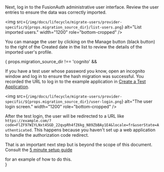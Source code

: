
Next, log in to the FusionAuth administrative user interface. Review the user entries to ensure the data was correctly imported.

<img src={`/img/docs/lifecycle/migrate-users/provider-specific/${props.migration_source_dir}/list-users.png`} alt="List imported users." width="1200" role="bottom-cropped" />

You can manage the user by clicking on the <InlineUIElement>Manage</InlineUIElement> button (black button) to the right of the <InlineUIElement>Created</InlineUIElement> date in the list to review the details of the imported user's profile.

{ props.migration_source_dir !== 'cognito' &&
  <div>
  <p>
  If you have a test user whose password you know, open an incognito window and log in to ensure the hash migration was successful. You recorded the URL to log in to the example application in <a href="#create-a-test-application">Create a Test Application</a>.
  </p>

  <img src={`/img/docs/lifecycle/migrate-users/provider-specific/${props.migration_source_dir}/user-login.png`} alt="The user login screen." width="1200" role="bottom-cropped" />

  <p>After the test login, the user will be redirected to a URL like <code>https://example.com/?code=FlZF97WIYLNxt4SGD_22qvpRh4fZ6kg_N89ZbBAy1E4&locale=fr&userState=Authenticated</code>. This happens because you haven't set up a web application to handle the authorization code redirect.</p>

  <p>That is an important next step but is beyond the scope of this document. Consult the <a href="/docs/quickstarts/5-minute-setup-guide">5 minute setup guide</a></p> for an example of how to do this.
  </div>
}
